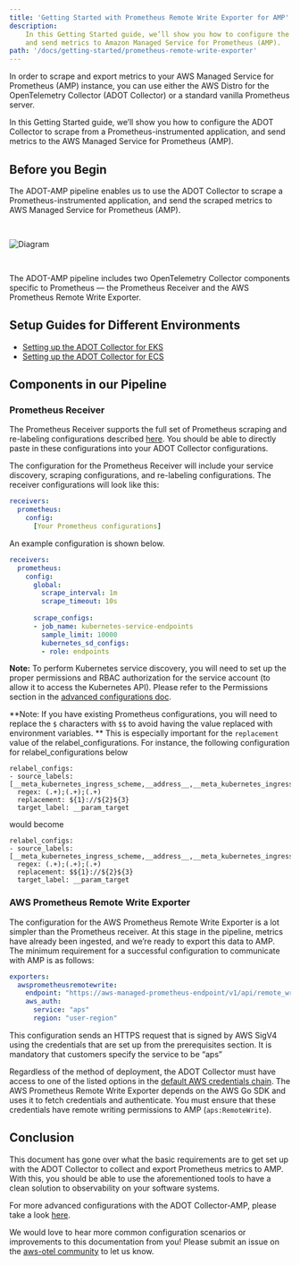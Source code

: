 ```yaml
---
title: 'Getting Started with Prometheus Remote Write Exporter for AMP'
description:
    In this Getting Started guide, we’ll show you how to configure the ADOT Collector to scrape from a Prometheus-instrumented application, 
    and send metrics to Amazon Managed Service for Prometheus (AMP).
path: '/docs/getting-started/prometheus-remote-write-exporter'
---
```



In order to scrape and export metrics to your AWS Managed Service for Prometheus (AMP) instance, you can use either the AWS Distro for 
the OpenTelemetry Collector (ADOT Collector) or a standard vanilla Prometheus server.

In this Getting Started guide, we’ll show you how to configure the ADOT Collector to scrape from a Prometheus-instrumented application, 
and send metrics to the AWS Managed Service for Prometheus (AMP).

<SectionSeparator />

## Before you Begin

The ADOT-AMP pipeline enables us to use the ADOT Collector to scrape a Prometheus-instrumented application, and send the scraped metrics 
to AWS Managed Service for Prometheus (AMP). 

<img src={prometheusPipelineEKSImg} alt="Diagram" style="margin: 30px 0;" />

The ADOT-AMP pipeline includes two OpenTelemetry Collector components specific to Prometheus — the Prometheus Receiver and the AWS Prometheus 
Remote Write Exporter. 

<SectionSeparator />

## Setup Guides for Different Environments

* [Setting up the ADOT Collector for EKS](/docs/getting-started/prometheus-remote-write-exporter/eks)
* [Setting up the ADOT Collector for ECS](/docs/getting-started/prometheus-remote-write-exporter/ecs)

<SectionSeparator />

## Components in our Pipeline

### Prometheus Receiver

The Prometheus Receiver supports the full set of Prometheus scraping and re-labeling configurations described 
[here](http://prometheus.io/docs/prometheus/latest/configuration/configuration/). You should be able to directly paste in these configurations into your 
ADOT Collector configurations. 

The configuration for the Prometheus Receiver will include your service discovery, scraping configurations, and re-labeling configurations. The 
receiver configurations will look like this:

```yaml lineNumbers=true
receivers:
  prometheus:
    config:
      [Your Prometheus configurations]
```

An example configuration is shown below. 

```yaml lineNumbers=true 
receivers:
  prometheus:
    config:
      global:
        scrape_interval: 1m
        scrape_timeout: 10s
        
      scrape_configs:
      - job_name: kubernetes-service-endpoints
        sample_limit: 10000
        kubernetes_sd_configs:
        - role: endpoints
```

**Note:** To perform Kubernetes service discovery, you will need to set up the proper permissions and RBAC authorization for the service account 
(to allow it to access the Kubernetes API). Please refer to the Permissions section in the 
[advanced configurations doc](/docs/getting-started/advanced-prometheus-remote-write-configurations).

**Note: If you have existing Prometheus configurations, you will need to replace the `$` characters with `$$` to avoid having the value replaced with environment variables. **
This is especially important for the `replacement` value of the relabel_configurations. For instance, the following configuration for relabel_configurations below 

```
relabel_configs:
- source_labels: [__meta_kubernetes_ingress_scheme,__address__,__meta_kubernetes_ingress_path]
  regex: (.+);(.+);(.+)
  replacement: ${1}://${2}${3}
  target_label: __param_target
```

would become 

```
relabel_configs:
- source_labels: [__meta_kubernetes_ingress_scheme,__address__,__meta_kubernetes_ingress_path]
  regex: (.+);(.+);(.+)
  replacement: $${1}://${2}${3}
  target_label: __param_target
```

<SubSectionSeparator />

### AWS Prometheus Remote Write Exporter

The configuration for the AWS Prometheus Remote Write Exporter is a lot simpler than the Prometheus receiver. At this stage in the pipeline, metrics 
have already been ingested, and we’re ready to export this data to AMP. The minimum requirement for a successful configuration to communicate with AMP is as follows:

```yaml lineNumbers=true 
exporters:
  awsprometheusremotewrite:
    endpoint: "https://aws-managed-prometheus-endpoint/v1/api/remote_write"
    aws_auth:
      service: "aps"
      region: "user-region"
```

This configuration sends an HTTPS request that is signed by AWS SigV4 using the credentials that are set up from the prerequisites section. It is 
mandatory that customers specify the service to be “aps”

Regardless of the method of deployment, the ADOT Collector must have access to one of the listed options in the 
[default AWS credentials chain](https://docs.aws.amazon.com/sdk-for-go/v1/developer-guide/configuring-sdk.html). The AWS Prometheus Remote Write 
Exporter depends on the AWS Go SDK and uses it to fetch credentials and authenticate. You must ensure that these credentials have remote writing 
permissions to AMP (`aps:RemoteWrite`).

<SectionSeparator />

## Conclusion 

This document has gone over what the basic requirements are to get set up with the ADOT Collector to collect and export Prometheus metrics to AMP. 
With this, you should be able to use the aforementioned tools to have a clean solution to observability on your software systems. 

For more advanced configurations with the ADOT Collector-AMP, please take a look [here](/docs/getting-started/advanced-prometheus-remote-write-configurations).

We would love to hear more common configuration scenarios or improvements to this documentation from you! Please submit an issue 
on the [aws-otel community](https://github.com/aws-observability/aws-otel-community) to let us know.

